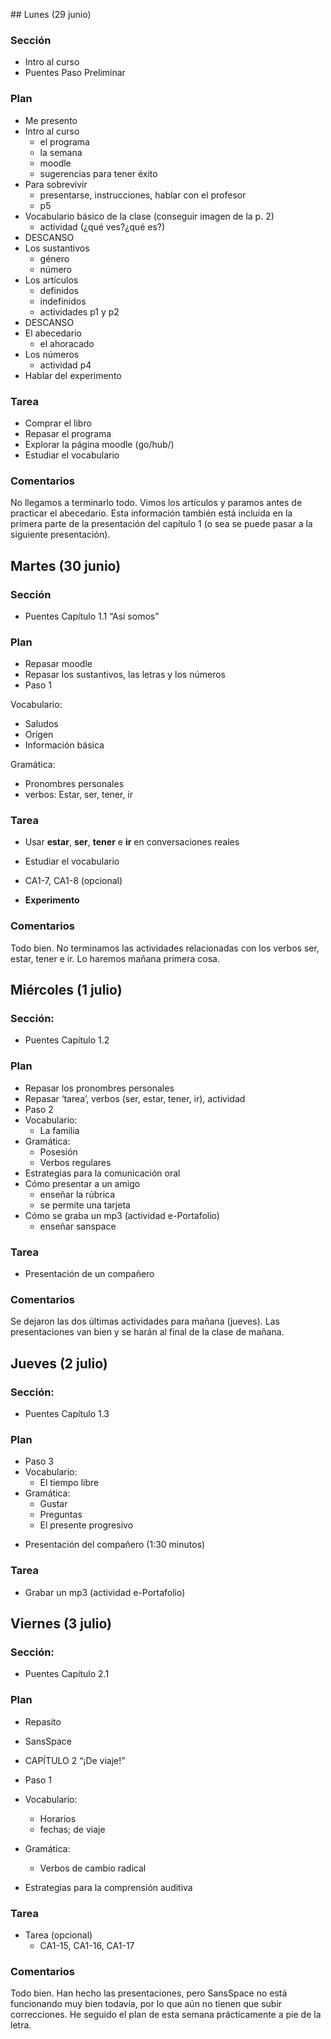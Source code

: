  ## Lunes (29 junio)

### Sección

- Intro al curso
- Puentes Paso Preliminar

### Plan

- Me presento
- Intro al curso
	- el programa
	- la semana
	- moodle
	- sugerencias para tener éxito
- Para sobrevivir
	- presentarse, instrucciones, hablar con el profesor
	- p5
- Vocabulario básico de la clase (conseguir imagen de la p. 2)
	- actividad (¿qué ves?¿qué es?)
- DESCANSO
- Los sustantivos
	- género
	- número
- Los artículos
	- definidos
	- indefinidos
	- actividades p1 y p2
- DESCANSO
- El abecedario
	- el ahoracado
- Los números
	- actividad p4
- Hablar del experimento

### Tarea

- Comprar el libro
- Repasar el programa
- Explorar la página moodle (go/hub/)
- Estudiar el vocabulario

### Comentarios

No llegamos a terminarlo todo. Vimos los artículos y paramos
antes de practicar el abecedario. Esta información también 
está incluída en la primera parte de la presentación del 
capítulo 1 (o sea se puede pasar a la siguiente presentación).





## Martes (30 junio)

### Sección

- Puentes Capítulo 1.1 “Así somos”

### Plan

- Repasar moodle
- Repasar los sustantivos, las letras y los números
- Paso 1 

Vocabulario:

- Saludos
- Origen
- Información básica

Gramática:

- Pronombres personales
- verbos: Estar, ser, tener, ir

<!-- La interculturalidad: El YO intercultural -->

### Tarea

- Usar **estar**, **ser**, **tener** e **ir** en conversaciones reales
- Estudiar el vocabulario
- CA1-7, CA1-8 (opcional)

- **Experimento**

<!-- dos personas después de clase, una persona por la tarde -->

### Comentarios

Todo bien. No terminamos las actividades relacionadas con los verbos ser, estar, 
tener e ir. Lo haremos mañana primera cosa. 






## Miércoles (1 julio)

### Sección: 

- Puentes Capítulo 1.2

### Plan

- Repasar los pronombres personales
- Repasar 'tarea', verbos (ser, estar, tener, ir), actividad
- Paso 2  
- Vocabulario:
	- La familia

- Gramática:
	- Posesión
	- Verbos regulares

- Estrategias para la comunicación oral  
- Cómo presentar a un amigo
	- enseñar la rúbrica
	- se permite una tarjeta
- Cómo se graba un mp3 (actividad e-Portafolio)
	- enseñar sanspace


### Tarea

- Presentación de un compañero

### Comentarios

Se dejaron las dos últimas actividades para mañana (jueves). 
Las presentaciones van bien y se harán al final de la clase 
de mañana. 







## Jueves (2 julio)

### Sección: 

- Puentes Capítulo 1.3

### Plan

- Paso 3
- Vocabulario:
	- El tiempo libre

- Gramática:
	- Gustar
	- Preguntas
	- El presente progresivo

<!-- La interculturalidad: Identificar aspectos de la interculturalidad   -->

- Presentación del compañero (1:30 minutos)

### Tarea

- Grabar un mp3 (actividad e-Portafolio) 

<!-- si hay tiempo se cubre en clase -->









## Viernes (3 julio)

### Sección: 

- Puentes Capítulo 2.1

### Plan

- Repasito
- SansSpace
- CAPÍTULO  2 “¡De viaje!”  

- Paso 1 
- Vocabulario:
	- Horarios
	- fechas; de viaje

- Gramática:
	- Verbos de cambio radical

- Estrategias para la comprensión auditiva



### Tarea

- Tarea (opcional)
	- CA1-15, CA1-16, CA1-17

### Comentarios

Todo bien. Han hecho las presentaciones, pero SansSpace no está 
funcionando muy bien todavía, por lo que aún no tienen que subir 
correcciones. He seguido el plan de esta semana prácticamente a 
pie de la letra. 


